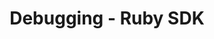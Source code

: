 ---
id: debugging
title: Debugging - Ruby SDK
sidebar_label: Debugging
description: Learn how to debug Workflows in development and production environments using Temporal Ruby SDK. Utilize logging, debugger, CLI, replay, tracing, and more.
toc_max_heading_level: 4
keywords:
  - sdk
  - ruby
  - debugging
tags:
  - Ruby SDK
  - Temporal SDKs
  - Debugging
  - Errors
---